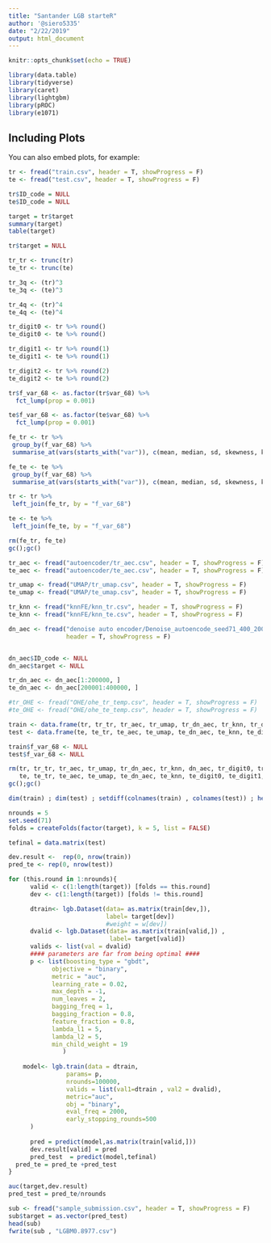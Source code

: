```yaml
---
title: "Santander LGB starteR"
author: '@siero5335'
date: "2/22/2019"
output: html_document
---
```


```r
knitr::opts_chunk$set(echo = TRUE)
```

```r
library(data.table)
library(tidyverse)
library(caret)
library(lightgbm)
library(pROC)
library(e1071)
```

## Including Plots

You can also embed plots, for example:

```r
tr <- fread("train.csv", header = T, showProgress = F)
te <- fread("test.csv", header = T, showProgress = F)
```


```r
tr$ID_code = NULL
te$ID_code = NULL

target = tr$target
summary(target)
table(target)

tr$target = NULL
```

```r
tr_tr <- trunc(tr)
te_tr <- trunc(te)

tr_3q <- (tr)^3
te_3q <- (te)^3

tr_4q <- (tr)^4
te_4q <- (te)^4

tr_digit0 <- tr %>% round()
te_digit0 <- te %>% round()

tr_digit1 <- tr %>% round(1)
te_digit1 <- te %>% round(1)

tr_digit2 <- tr %>% round(2)
te_digit2 <- te %>% round(2)
```


```r
tr$f_var_68 <- as.factor(tr$var_68) %>%
  fct_lump(prop = 0.001)

te$f_var_68 <- as.factor(te$var_68) %>%
  fct_lump(prop = 0.001)
```

```r
fe_tr <- tr %>%
 group_by(f_var_68) %>%
 summarise_at(vars(starts_with("var")), c(mean, median, sd, skewness, kurtosis, sum, max, min))

fe_te <- te %>%
 group_by(f_var_68) %>%
 summarise_at(vars(starts_with("var")), c(mean, median, sd, skewness, kurtosis, sum,  max, min))
```

```r
tr <- tr %>%
 left_join(fe_tr, by = "f_var_68")

te <- te %>%
 left_join(fe_te, by = "f_var_68")

rm(fe_tr, fe_te)
gc();gc()
```

```r
tr_aec <- fread("autoencoder/tr_aec.csv", header = T, showProgress = F)
te_aec <- fread("autoencoder/te_aec.csv", header = T, showProgress = F)

tr_umap <- fread("UMAP/tr_umap.csv", header = T, showProgress = F)
te_umap <- fread("UMAP/te_umap.csv", header = T, showProgress = F)

tr_knn <- fread("knnFE/knn_tr.csv", header = T, showProgress = F)
te_knn <- fread("knnFE/knn_te.csv", header = T, showProgress = F)

dn_aec <- fread("denoise auto encoder/Denoise_autoencode_seed71_400_200_512_500.csv",
                header = T, showProgress = F)


dn_aec$ID_code <- NULL
dn_aec$target <- NULL

tr_dn_aec <- dn_aec[1:200000, ]
te_dn_aec <- dn_aec[200001:400000, ]

#tr_OHE <- fread("OHE/ohe_tr_temp.csv", header = T, showProgress = F)
#te_OHE <- fread("OHE/ohe_te_temp.csv", header = T, showProgress = F)

train <- data.frame(tr, tr_tr, tr_aec, tr_umap, tr_dn_aec, tr_knn, tr_digit0, tr_digit1, tr_digit2, tr_3q, tr_4q)
test <- data.frame(te, te_tr, te_aec, te_umap, te_dn_aec, te_knn, te_digit0, te_digit1, te_digit2, te_3q, te_4q)

train$f_var_68 <- NULL
test$f_var_68 <- NULL

rm(tr, tr_tr, tr_aec, tr_umap, tr_dn_aec, tr_knn, dn_aec, tr_digit0, tr_digit1, tr_digit2, tr_3q, tr_4q,
   te, te_tr, te_aec, te_umap, te_dn_aec, te_knn, te_digit0, te_digit1, te_digit2, te_3q, te_4q)
gc();gc()
```

```r
dim(train) ; dim(test) ; setdiff(colnames(train) , colnames(test)) ; head(train) ; head(test)
```

```r
nrounds = 5
set.seed(71)
folds = createFolds(factor(target), k = 5, list = FALSE)
```

```r
tefinal = data.matrix(test)
```

```r
dev.result <-  rep(0, nrow(train)) 
pred_te <- rep(0, nrow(test))

for (this.round in 1:nrounds){      
      valid <- c(1:length(target)) [folds == this.round]
      dev <- c(1:length(target)) [folds != this.round]

      dtrain<- lgb.Dataset(data= as.matrix(train[dev,]), 
                           label= target[dev])
                           #weight = w[dev])
      dvalid <- lgb.Dataset(data= as.matrix(train[valid,]) , 
                            label= target[valid])
      valids <- list(val = dvalid)
      #### parameters are far from being optimal ####  
      p <- list(boosting_type = "gbdt", 
            objective = "binary",
            metric = "auc",  
            learning_rate = 0.02, 
            max_depth = -1, 
            num_leaves = 2,
            bagging_freq = 1,
            bagging_fraction = 0.8,
            feature_fraction = 0.8,
            lambda_l1 = 5, 
            lambda_l2 = 5,
            min_child_weight = 19
               )
    
    model<- lgb.train(data = dtrain,
                params= p, 
                nrounds=100000,
                valids = list(val1=dtrain , val2 = dvalid),
                metric="auc",
                obj = "binary",
                eval_freq = 2000,
                early_stopping_rounds=500
      )
    
      pred = predict(model,as.matrix(train[valid,]))
      dev.result[valid] = pred  
      pred_test  = predict(model,tefinal)
  pred_te = pred_te +pred_test
}
```

```r
auc(target,dev.result)
pred_test = pred_te/nrounds
```

```r
sub <- fread("sample_submission.csv", header = T, showProgress = F)
sub$target = as.vector(pred_test)
head(sub)
fwrite(sub , "LGBM0.8977.csv")
```  

